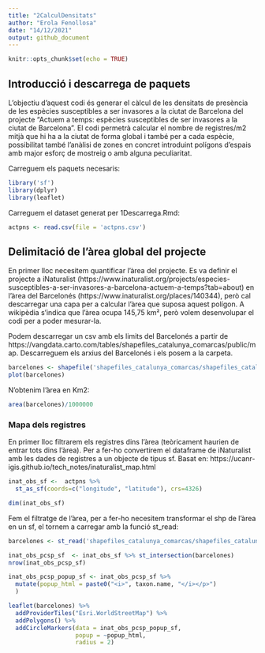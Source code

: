 ```yaml
---
title: "2CalculDensitats"
author: "Erola Fenollosa"
date: "14/12/2021"
output: github_document
---
```


```r
knitr::opts_chunk$set(echo = TRUE)
```

## Introducció i descarrega de paquets
L'objectiu d'aquest codi és generar el càlcul de les densitats de presència de les espècies susceptibles a ser invasores a la ciutat de Barcelona del projecte "Actuem a temps: espècies susceptibles de ser invasores a la ciutat de Barcelona". El codi permetrà calcular el nombre de registres/m2 mitjà que hi ha a la ciutat de forma global i també per a cada espècie, possibilitat també l'anàlisi de zones en concret introduint polígons d'espais amb major esforç de mostreig o amb alguna peculiaritat.

Carreguem els paquets necesaris:
```r
library('sf')
library(dplyr)
library(leaflet)
```

Carreguem el dataset generat per 1Descarrega.Rmd:
```r
actpns <- read.csv(file = 'actpns.csv')
```

## Delimitació de l'àrea global del projecte
En primer lloc necesitem quantificar l'àrea del projecte. Es va definir el projecte a iNaturalist (https://www.inaturalist.org/projects/especies-susceptibles-a-ser-invasores-a-barcelona-actuem-a-temps?tab=about) en l'àrea del Barcelonés (https://www.inaturalist.org/places/140344), però cal descarregar una capa per a calcular l'àrea que suposa aquest polígon. A wikipèdia s'indica que l'àrea ocupa 145,75 km², però volem desenvolupar el codi per a poder mesurar-la. 

Podem descarregar un csv amb els limits del Barcelonés a partir de https://vangdata.carto.com/tables/shapefiles_catalunya_comarcas/public/map. Descarreguem els arxius del Barcelonés i els posem a la carpeta. 

```r
barcelones <- shapefile('shapefiles_catalunya_comarcas/shapefiles_catalunya_comarcas.shp')
plot(barcelones)
```

N'obtenim l'àrea en Km2:
```r
area(barcelones)/1000000
```

### Mapa dels registres
En primer lloc filtrarem els registres dins l'àrea (teòricament haurien de entrar tots dins l'àrea). Per a fer-ho convertirem el dataframe de iNaturalist amb les dades de registres a un objecte de tipus sf.
Basat en: https://ucanr-igis.github.io/tech_notes/inaturalist_map.html
```r
inat_obs_sf <-  actpns %>% 
  st_as_sf(coords=c("longitude", "latitude"), crs=4326)

dim(inat_obs_sf)
```

Fem el filtratge de l'àrea, per a fer-ho necesitem transformar el shp de l'àrea en un sf, el tornem a carregar amb la funció st_read:
```r
barcelones <- st_read('shapefiles_catalunya_comarcas/shapefiles_catalunya_comarcas.shp')

inat_obs_pcsp_sf  <- inat_obs_sf %>% st_intersection(barcelones)
nrow(inat_obs_pcsp_sf)
```

```r
inat_obs_pcsp_popup_sf <- inat_obs_pcsp_sf %>% 
  mutate(popup_html = paste0("<i>", taxon.name, "</i></p>")
  )
```

```r
leaflet(barcelones) %>% 
  addProviderTiles("Esri.WorldStreetMap") %>% 
  addPolygons() %>% 
  addCircleMarkers(data = inat_obs_pcsp_popup_sf,
                   popup = ~popup_html, 
                   radius = 2)
```







